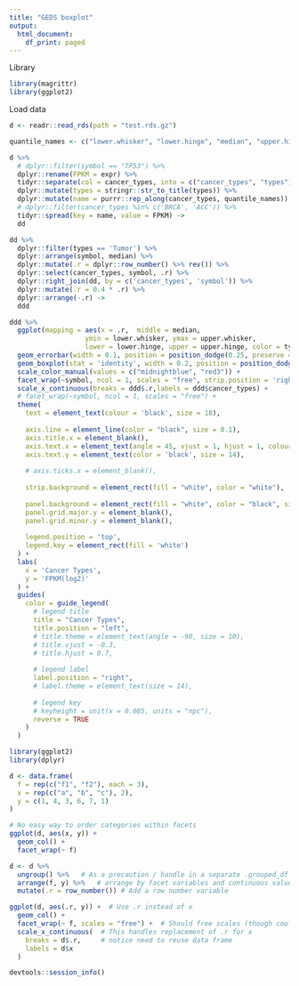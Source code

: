 ```yaml
---
title: "GEDS boxplot"
output:
  html_document:
    df_print: paged
---
```

Library
```r
library(magrittr)
library(ggplot2)
```



Load data
```r


d <- readr::read_rds(path = "test.rds.gz")

quantile_names <- c("lower.whisker", "lower.hinge", "median", "upper.hinge", "upper.whisker")

d %>%
  # dplyr::filter(symbol == "TP53") %>%
  dplyr::rename(FPKM = expr) %>% 
  tidyr::separate(col = cancer_types, into = c("cancer_types", "types")) %>% 
  dplyr::mutate(types = stringr::str_to_title(types)) %>% 
  dplyr::mutate(name = purrr::rep_along(cancer_types, quantile_names)) %>% 
  # dplyr::filter(cancer_types %in% c('BRCA', 'ACC')) %>%
  tidyr::spread(key = name, value = FPKM) ->
  dd

dd %>% 
  dplyr::filter(types == 'Tumor') %>% 
  dplyr::arrange(symbol, median) %>% 
  dplyr::mutate(.r = dplyr::row_number() %>% rev()) %>% 
  dplyr::select(cancer_types, symbol, .r) %>% 
  dplyr::right_join(dd, by = c('cancer_types', 'symbol')) %>% 
  dplyr::mutate(.r = 0.4 * .r) %>%
  dplyr::arrange(-.r) ->
  ddd

ddd %>% 
  ggplot(mapping = aes(x = .r,  middle = median,
                   ymin = lower.whisker, ymax = upper.whisker,
                   lower = lower.hinge, upper = upper.hinge, color = types)) +
  geom_errorbar(width = 0.1, position = position_dodge(0.25, preserve = 'single')) +
  geom_boxplot(stat = 'identity', width = 0.2, position = position_dodge(0.25, preserve = 'single')) +
  scale_color_manual(values = c("midnightblue", "red3")) +
  facet_wrap(~symbol, ncol = 1, scales = "free", strip.position = 'right') +
  scale_x_continuous(breaks = ddd$.r,labels = ddd$cancer_types) +
  # facet_wrap(~symbol, ncol = 1, scales = "free") +
  theme(
    text = element_text(colour = 'black', size = 18),
    
    axis.line = element_line(color = "black", size = 0.1),
    axis.title.x = element_blank(),
    axis.text.x = element_text(angle = 45, vjust = 1, hjust = 1, colour = 'black'),
    axis.text.y = element_text(color = 'black', size = 14),
    
    # axis.ticks.x = element_blank(),
    
    strip.background = element_rect(fill = "white", color = "white"),
    
    panel.background = element_rect(fill = "white", color = "black", size = 0.5),
    panel.grid.major.y = element_blank(),
    panel.grid.minor.y = element_blank(),
    
    legend.position = 'top',
    legend.key = element_rect(fill = 'white')
  ) +
  labs(
    x = 'Cancer Types',
    y = 'FPKM(log2)'
  ) +
  guides(
    color = guide_legend(
      # legend title
      title = "Cancer Types",
      title.position = "left",
      # title.theme = element_text(angle = -90, size = 10),
      # title.vjust = -0.3,
      # title.hjust = 0.7,
      
      # legend label
      label.position = "right",
      # label.theme = element_text(size = 14),
      
      # legend key
      # keyheight = unit(x = 0.085, units = "npc"),
      reverse = TRUE
    )
  )
```

```r
library(ggplot2)
library(dplyr)

d <- data.frame(
  f = rep(c("f1", "f2"), each = 3),
  x = rep(c("a", "b", "c"), 2),
  y = c(1, 4, 3, 6, 7, 1)
)

# No easy way to order categories within facets
ggplot(d, aes(x, y)) +
  geom_col() +
  facet_wrap(~ f)

d <- d %>% 
  ungroup() %>%   # As a precaution / handle in a separate .grouped_df method
  arrange(f, y) %>%   # arrange by facet variables and continuous values
  mutate(.r = row_number()) # Add a row number variable

ggplot(d, aes(.r, y)) +  # Use .r instead of x
  geom_col() +
  facet_wrap(~ f, scales = "free") +  # Should free scales (though could be left to user)
  scale_x_continuous(  # This handles replacement of .r for x
    breaks = d$.r,     # notice need to reuse data frame
    labels = d$x
  )
```


```r
devtools::session_info()
```




